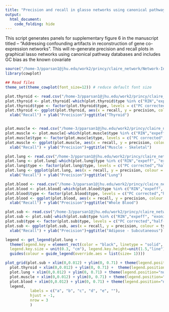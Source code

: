 ```yaml
---
title: "Precision and recall in glasso networks using canonical pathway databases with GC bias as the known covariate"
output:
  html_document:
    code_folding: hide
---
```



This script generates panels for supplementary figure 6 in the manuscript titled -- "Addressing confounding artifacts in reconstruction of gene co-expression networks".
This will re-generate precision and recall plots in graphical lasso networks using canonical pathway databases and includes GC bias as the known covariate

```r
source("/home-3/pparsan1@jhu.edu/work2/princy/claire_network/Network-Inference/gtex_networks/src/config")
library(cowplot)

## Read files
theme_set(theme_cowplot(font_size=12)) # reduce default font size

plot.thyroid <- read.csv("/home-3/pparsan1@jhu.edu/work2/princy/claire_network/Network-Inference/gtex_networks/publication_figures/fig3/pr_table_thyroid.csv", row.names = 1, stringsAsFactors = F)
plot.thyroid <- plot.thyroid[-which(plot.thyroid$type %in% c("RIN","expeff", "exonic rate")),]
plot.thyroid$type <- factor(plot.thyroid$type, levels = c("PC corrected","half-PC","quarter-PC", "gene GC%", "uncorrected"))
plot.thyroid <- ggplot(plot.thyroid, aes(x = recall, y = precision, colour = type)) + geom_point(size = 0.3) + 
  xlab("Recall") + ylab("Precision")+ggtitle("Thyroid")


plot.muscle <- read.csv("/home-3/pparsan1@jhu.edu/work2/princy/claire_network/Network-Inference/gtex_networks/publication_figures/fig3/pr_table_muscle.csv", row.names = 1, stringsAsFactors = F)
plot.muscle <- plot.muscle[-which(plot.muscle$type %in% c("RIN","expeff", "exonic rate")),]
plot.muscle$type <- factor(plot.muscle$type, levels = c("PC corrected","half-PC","quarter-PC", "gene GC%", "uncorrected"))
plot.muscle <- ggplot(plot.muscle, aes(x = recall, y = precision, colour = type)) + geom_point(size = 0.3) + 
  xlab("Recall") + ylab("Precision")+ggtitle("Muscle - Skeletal")

plot.lung <- read.csv("/home-3/pparsan1@jhu.edu/work2/princy/claire_network/Network-Inference/gtex_networks/publication_figures/fig3/pr_table_lung.csv", , row.names = 1, stringsAsFactors = F)
plot.lung <- plot.lung[-which(plot.lung$type %in% c("RIN","expeff", "exonic rate")),]
plot.lung$type <- factor(plot.lung$type, levels = c("PC corrected","half-PC","quarter-PC", "gene GC%", "uncorrected"))
plot.lung <- ggplot(plot.lung, aes(x = recall, y = precision, colour = type)) + geom_point(size = 0.3) + 
  xlab("Recall") + ylab("Precision")+ggtitle("Lung")

plot.blood <- read.csv("/home-3/pparsan1@jhu.edu/work2/princy/claire_network/Network-Inference/gtex_networks/publication_figures/fig3/pr_table_blood.csv", , row.names = 1, stringsAsFactors = F)
plot.blood <- plot.blood[-which(plot.blood$type %in% c("RIN","expeff", "exonic rate")),]
plot.blood$type <- factor(plot.blood$type, levels = c("PC corrected","half-PC","quarter-PC", "gene GC%", "uncorrected"))
plot.blood <- ggplot(plot.blood, aes(x = recall, y = precision, colour = type)) + geom_point(size = 0.3) + 
  xlab("Recall") + ylab("Precision")+ggtitle("Whole Blood")

plot.sub <- read.csv("/home-3/pparsan1@jhu.edu/work2/princy/claire_network/Network-Inference/gtex_networks/publication_figures/fig3/pr_table_sub.csv", row.names = 1, stringsAsFactors = F)
plot.sub <- plot.sub[-which(plot.sub$type %in% c("RIN","expeff", "exonic rate")),]
plot.sub$type <- factor(plot.sub$type, levels = c("PC corrected","half-PC","quarter-PC", "gene GC%", "uncorrected"))
plot.sub <- ggplot(plot.sub, aes(x = recall, y = precision, colour = type)) + geom_point(size = 0.3) + 
  xlab("Recall") + ylab("Precision")+ggtitle("Adipose - Subcutaneous")

legend <- get_legend(plot.lung +
  theme(legend.key = element_rect(color = "black", linetype = "solid", size = 0.5),
  legend.key.size = unit(0.3, "cm"), legend.key.height=unit(1.5,"line")) + 
  guides(colour = guide_legend(override.aes = list(size= 1))))

plot_grid(plot.sub + xlim(0,0.012) + ylim(0, 0.71) + theme(legend.position="none"),
  plot.thyroid + xlim(0,0.012) + ylim(0, 0.71) +  theme(legend.position="none"),
  plot.lung + xlim(0,0.012) + ylim(0, 0.71) + theme(legend.position="none"),
  plot.muscle + xlim(0,0.012) + ylim(0, 0.71) + theme(legend.position="none"),
  plot.blood + xlim(0,0.012) + ylim(0, 0.71) + theme(legend.position="none"),
  legend,
           labels = c("a", "b", "c", "d", "e", ""),
           hjust = -1,
           nrow = 3
           )
```
